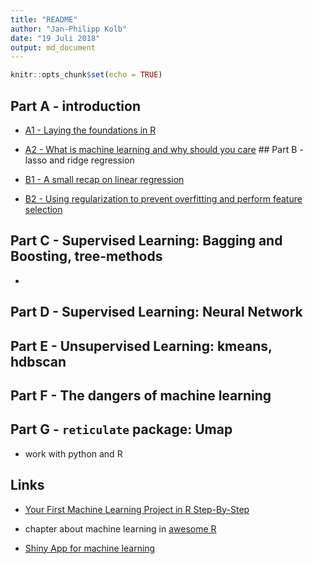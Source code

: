 ```yaml
---
title: "README"
author: "Jan-Philipp Kolb"
date: "19 Juli 2018"
output: md_document
---
```


```r
knitr::opts_chunk$set(echo = TRUE)
```

## Part A - introduction

- [A1 - Laying the foundations in R]()
- [A2 - What is machine learning and why should you care](slides/intro_ml.Rmd)
<!--
- [Parallelization](doParallel.Rmd)
-->
## Part B - lasso and ridge regression

- [B1 - A small recap on linear regression](slides/b1_regression.md)
- [B2 - Using regularization to prevent overfitting and perform feature selection](slides/b2_regularization.md)

<!--
- The `glmnet` package
-->


## Part C - Supervised Learning: Bagging and Boosting, tree-methods 

- []()


## Part D - Supervised Learning: Neural Network


## Part E - Unsupervised Learning: kmeans, hdbscan



## Part F - The dangers of machine learning

## Part G - `reticulate` package: Umap

- work with python and R

## Links

-   [Your First Machine Learning Project in R
    Step-By-Step](https://machinelearningmastery.com/machine-learning-in-r-step-by-step/)

-   chapter about machine learning in [awesome
    R](https://awesome-r.com/)

-   [Shiny App for machine
    learning](https://www.showmeshiny.com/machlearn/)
